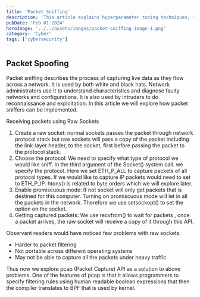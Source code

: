 ```yaml
---
title: 'Packet Sniffing'
description: 'This article explains hyperparameter tuning techniques, focusing on grid search and random search, to optimize the performance of machine learning models, especially Support Vector Machines (SVMs).'
pubDate: 'Feb 01 2024'
heroImage: '../../assets/images/packet-sniffing-image-1.png'
category: 'Cyber'
tags: ['cybersecurity']
---
```


## Packet Spoofing

Packet sniffing describes the process of capturing live data as they flow across a network.
It is used by both white and black hats.
Network administrators use it to understand characteristics and diagnose faulty networks and configurations.
It is also used by intruders to do reconnaissance and exploitation.
In this article we will explore how packet sniffers can be implemented.

Receiving packets using Raw Sockets

1. Create a raw socket: normal sockets passes the packet through network protocol stack but raw sockets will pass a copy of the packet including the link-layer header, to the socket, first before passing the packet to the protocol stack.
2. Choose the protocol: We need to specify what type of protocol we would like sniff. In the third argument of the Socket() system call. we specify the protocol. Here we set ETH_P_ALL to capture packets of all protocol types. If we would like to capture IP packets would need to set to ETH_P_IP. htons() is related to byte orders which we will explore later.
3. Enable promiscuous mode: If not socket will only get packets that is destined for this computer. Turning on promiscuous mode will let in all the packets in the network. Therefore we use setsockopt() to set the option on the socket.
4. Getting captured packets: We use recvfrom() to wait for packets , once a packet arrives, the raw socket will receive a copy of it through this API.

Observant readers would have noticed few problems with raw sockets:

- Harder to packet filtering
- Not portable across different operating systems
- May not be able to capture all the packets under heavy traffic

Thus now we explore pcap (Packet Capture) API as a solution to above problems.
One of the features of pcap is that it allows programmers to specify filtering rules using human readable boolean expressions that then the compiler translates to BPF that is used by kernel.
